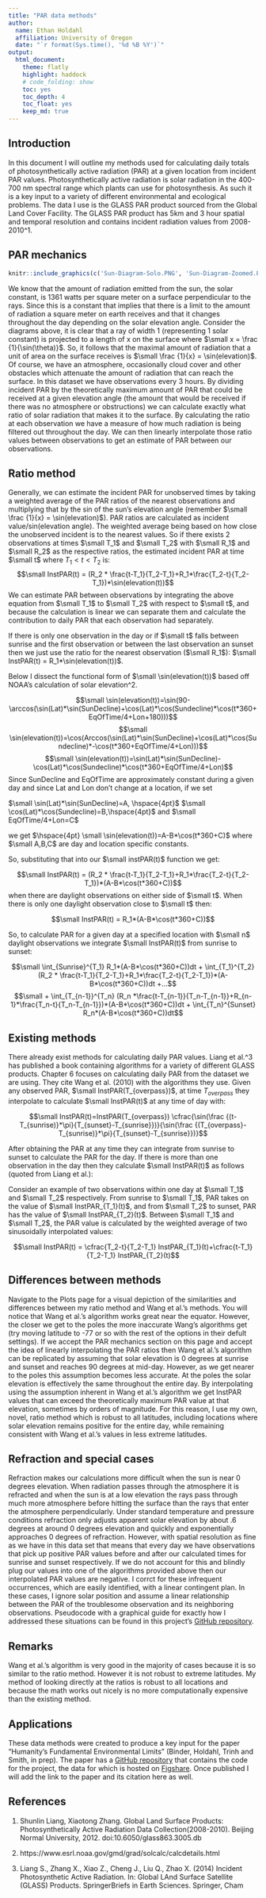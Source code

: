 ```yaml
---
title: "PAR data methods"
author: 
  name: Ethan Holdahl
  affiliation: University of Oregon
  date: "`r format(Sys.time(), '%d %B %Y')`"
output: 
  html_document:
    theme: flatly
    highlight: haddock 
    # code_folding: show
    toc: yes
    toc_depth: 4
    toc_float: yes
    keep_md: true
---
```


## Introduction

In this document I will outline my methods used for calculating daily totals of photosynthetically active radiation (PAR) at a given location from incident PAR values. Photosynthetically active radiation is solar radiation in the 400-700 nm spectral range which plants can use for photosynthesis. As such it is a key input to a variety of different environmental and ecological problems. The data I use is the GLASS PAR product sourced from the Global Land Cover Facility. The GLASS PAR product has 5km and 3 hour spatial and temporal resolution and contains incident radiation values from 2008-2010^1.

## PAR mechanics

```r
knitr::include_graphics(c('Sun-Diagram-Solo.PNG', 'Sun-Diagram-Zoomed.PNG'))
```

We know that the amount of radiation emitted from the sun, the solar constant, is 1361 watts per square meter on a surface perpendicular to the rays. Since this is a constant that implies that there is a limit to the amount of radiation a square meter on earth receives and that it changes throughout the day depending on the solar elevation angle. Consider the diagrams above, it is clear that a ray of width 1 (representing 1 solar constant) is projected to a length of x on the surface where $\small x = \frac {1}{\sin(\theta)}$. So, it follows that the maximal amount of radiation that a unit of area on the surface receives is $\small \frac {1}{x} = \sin(elevation)$. Of course, we have an atmosphere, occasionally cloud cover and other obstacles which attenuate the amount of radiation that can reach the surface. In this dataset we have observations every 3 hours. By dividing incident PAR by the theoretically maximum amount of PAR that could be received at a given elevation angle (the amount that would be received if there was no atmosphere or obstructions) we can calculate exactly what ratio of solar radiation that makes it to the surface. By calculating the ratio at each observation we have a measure of how much radiation is being filtered out throughout the day. We can then linearly interpolate those ratio values between observations to get an estimate of PAR between our observations.

## Ratio method

Generally, we can estimate the incident PAR for unobserved times by taking a weighted average of the PAR ratios of the nearest observations and multiplying that by the sin of the sun's elevation angle (remember $\small \frac {1}{x} = \sin(elevation)$). PAR ratios are calculated as incident value/sin(elevation angle). The weighted average being based on how close the unobserved incident is to the nearest values. So if there exists 2 observations at times $\small T_1$ and $\small T_2$ with $\small R_1$ and $\small R_2$ as the respective ratios, the estimated incident PAR at time $\small t$ where $T_1<t<T_2$ is: 
$$\small InstPAR(t) = (R_2 * \frac{t-T_1}{T_2-T_1}+R_1*\frac{T_2-t}{T_2-T_1})*\sin(elevation(t))$$
We can estimate PAR between observations by integrating the above equation from $\small T_1$ to $\small T_2$ with respect to $\small t$, and because the calculation is linear we can separate them and calculate the contribution to daily PAR that each observation had separately.

If there is only one observation in the day or if $\small t$ falls between sunrise and the first observation or between the last observation an sunset then we just use the ratio for the nearest observation ($\small R_1$): $\small InstPAR(t) = R_1*\sin(elevation(t))$.

Below I dissect the functional form of $\small \sin(elevation(t))$ based off NOAA's calculation of solar elevation^2.

$$\small \sin(elevation(t))=\sin(90-\arccos(\sin(Lat)*\sin(SunDecline)+\cos(Lat)*\cos(Sundecline)*\cos(t*360+EqOfTime/4+Lon+180)))$$
$$\small \sin(elevation(t))=\cos(Arccos(\sin(Lat)*\sin(SunDecline)+\cos(Lat)*\cos(Sundecline)*-\cos(t*360+EqOfTime/4+Lon)))$$
$$\small \sin(elevation(t))=\sin(Lat)*\sin(SunDecline)-\cos(Lat)*\cos(Sundecline)*\cos(t*360+EqOfTime/4+Lon)$$
Since SunDecline and EqOfTime are approximately constant during a given day and since Lat and Lon don't change at a location, if we set 

  $\small \sin(Lat)*\sin(SunDecline)=A, \hspace{4pt}$ $\small \cos(Lat)*\cos(Sundecline)=B,\hspace{4pt}$ and $\small EqOfTime/4+Lon=C$

we get $\hspace{4pt} \small \sin(elevation(t))=A-B*\cos(t*360+C)$ where $\small A,B,C$ are day and location specific constants.

So, substituting that into our $\small instPAR(t)$ function we get:

$$\small InstPAR(t) = (R_2 * \frac{t-T_1}{T_2-T_1}+R_1*\frac{T_2-t}{T_2-T_1})*(A-B*\cos(t*360+C))$$
when there are daylight observations on either side of $\small t$. When there is only one daylight observation close to $\small t$ then:

$$\small InstPAR(t) = R_1*(A-B*\cos(t*360+C))$$

So, to calculate PAR for a given day at a specified location with $\small n$ daylight observations we integrate $\small InstPAR(t)$ from sunrise to sunset:

$$\small \int_{Sunrise}^{T_1} R_1*(A-B*\cos(t*360+C))dt + \int_{T_1}^{T_2} (R_2 * \frac{t-T_1}{T_2-T_1}+R_1*\frac{T_2-t}{T_2-T_1})*(A-B*\cos(t*360+C))dt +...$$
$$\small + \int_{T_{n-1}}^{T_n} (R_n *\frac{t-T_{n-1}}{T_n-T_{n-1}}+R_{n-1}*\frac{T_n-t}{T_n-T_{n-1}})*(A-B*\cos(t*360+C))dt + \int_{T_n}^{Sunset} R_n*(A-B*\cos(t*360+C))dt$$


## Existing methods

There already exist methods for calculating daily PAR values. Liang et al.^3 has published a book containing algorithms for a variety of different GLASS products. Chapter 6 focuses on calculating daily PAR from the dataset we are using. They cite Wang et al. (2010) with the algorithms they use. Given any observed PAR, $\small InstPAR(T_{overpass})$, at time $T_{overpass}$ they interpolate to calculate $\small InstPAR(t)$ at any time of day with:

$$\small InstPAR(t)=InstPAR(T_{overpass}) \cfrac{\sin(\frac {(t-T_{sunrise)}*\pi}{T_{sunset}-T_{sunrise}})}{\sin(\frac {(T_{overpass}-T_{sunrise)}*\pi}{T_{sunset}-T_{sunrise}})}$$

After obtaining the PAR at any time they can integrate from sunrise to sunset to calculate the PAR for the day. If there is more than one observation in the day then they calculate $\small InstPAR(t)$ as follows (quoted from Liang et al.):

Consider an example of two observations within one day at $\small T_1$ and $\small T_2$ respectively. From sunrise to $\small T_1$, PAR takes on the value of $\small InstPAR_{T_1}(t)$, and from $\small T_2$ to sunset, PAR has the value of $\small InstPAR_{T_2}(t)$. Between $\small T_1$ and $\small T_2$, the PAR value is calculated by the weighted average of two sinusoidally interpolated values:
 
$$\small InstPAR(t) = \cfrac{T_2-t}{T_2-T_1} InstPAR_{T_1}(t)+\cfrac{t-T_1}{T_2-T_1} InstPAR_{T_2}(t)$$

## Differences between methods

Navigate to the Plots page for a visual depiction of the similarities and differences between my ratio method and Wang et al.'s methods. You will notice that Wang et al.'s algorithm works great near the equator. However, the closer we get to the poles the more inaccurate Wang's algorithms get (try moving latitude to -77 or so with the rest of the options in their defult settings). If we accept the PAR mechanics section on this page and accept the idea of linearly interpolating the PAR ratios then Wang et al.'s algorithm can be replicated by assuming that solar elevation is 0 degrees at sunrise and sunset and reaches 90 degrees at mid-day. However, as we get nearer to the poles this assumption becomes less accurate. At the poles the solar elevation is effectively the same throughout the entire day. By interpolating using the assumption inherent in Wang et al.'s algorithm we get InstPAR values that can exceed the theoretically maximum PAR value at that elevation, sometimes by orders of magnitude. For this reason, I use my own, novel, ratio method which is robust to all latitudes, including locations where solar elevation remains positive for the entire day, while remaining consistent with Wang et al.'s values in less extreme latitudes.

## Refraction and special cases

Refraction makes our calculations more difficult when the sun is near 0 degrees elevation. When radiation passes through the atmosphere it is refracted and when the sun is at a low elevation the rays pass through much more atmosphere before hitting the surface than the rays that enter the atmosphere perpendicularly. Under standard temperature and pressure conditions refraction only adjusts apparent solar elevation by about .6 degrees at around 0 degrees elevation and quickly and exponentially approaches 0 degrees of refraction. However, with spatial resolution as fine as we have in this data set that means that every day we have observations that pick up positive PAR values before and after our calculated times for sunrise and sunset respectively. If we do not account for this and blindly plug our values into one of the algorithms provided above then our interpolated PAR values are negative. I corrct for these infrequent occurrences, which are easily identified, with a linear contingent plan. In these cases, I ignore solar position and assume a linear relationship between the PAR of the troublesome observation and its neighboring observations. Pseudocode with a graphical guide for exactly how I addressed these situations can be found in this project's [GitHub repository](https://github.com/ethanholdahl/PAR-Daily-Average).

## Remarks

Wang et al.'s algorithm is very good in the majority of cases because it is so similar to the ratio method. However it is not robust to extreme latitudes. My method of looking directly at the ratios is robust to all locations and because the math works out nicely is no more computationally expensive than the existing method.


## Applications

These data methods were created to produce a key input for the paper "Humanity's Fundamental Environmental Limits" (Binder, Holdahl, Trinh and Smith, in prep). The paper has a [GitHub repository](https://github.com/binders1/maxpop) that contains the code for the project, the data for which is hosted on [Figshare](https://figshare.com/articles/Humanity_s_Fundamental_Environmental_Limits_--_model_input_files/9983369). Once published I will add the link to the paper and its citation here as well.

## References

1. Shunlin Liang, Xiaotong Zhang. Global Land Surface Products: Photosynthetically Active Radiation Data Collection(2008-2010). Beijing Normal University, 2012. doi:10.6050/glass863.3005.db

2. https://www.esrl.noaa.gov/gmd/grad/solcalc/calcdetails.html

3. Liang S., Zhang X., Xiao Z., Cheng J., Liu Q., Zhao X. (2014) Incident Photosynthetic Active Radiation. In: Global LAnd Surface Satellite (GLASS) Products. SpringerBriefs in Earth Sciences. Springer, Cham
